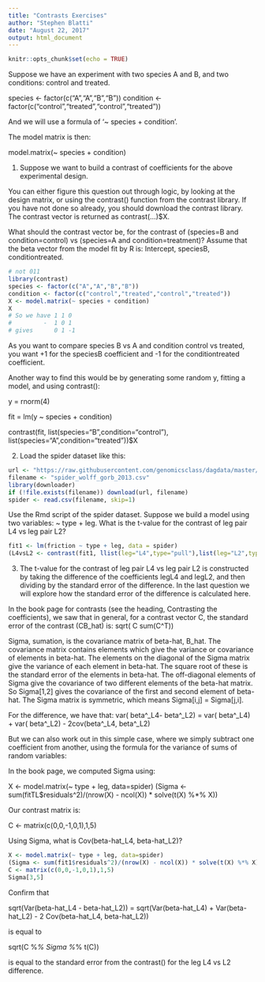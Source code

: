 ---
title: "Contrasts Exercises"
author: "Stephen Blatti"
date: "August 22, 2017"
output: html_document
---

```{r setup, include=FALSE}
knitr::opts_chunk$set(echo = TRUE)
```

Suppose we have an experiment with two species A and B, and two conditions: control and treated.

species <- factor(c("A","A","B","B"))
condition <- factor(c("control","treated","control","treated"))

And we will use a formula of '~ species + condition'.

The model matrix is then:

model.matrix(~ species + condition)

1. Suppose we want to build a contrast of coefficients for the above experimental design.

You can either figure this question out through logic, by looking at the design matrix, or using the contrast() function from the contrast library. If you have not done so already, you should download the contrast library. The contrast vector is returned as contrast(...)$X.

What should the contrast vector be, for the contrast of (species=B and condition=control) vs (species=A and condition=treatment)? Assume that the beta vector from the model fit by R is: Intercept, speciesB, conditiontreated.

```{r}
# not 011
library(contrast)
species <- factor(c("A","A","B","B"))
condition <- factor(c("control","treated","control","treated"))
X <- model.matrix(~ species + condition)
X
# So we have 1 1 0
#         -  1 0 1
# gives      0 1 -1
```
As you want to compare species B vs A and condition control vs treated, you want +1 for the speciesB coefficient and -1 for the conditiontreated coefficient.

Another way to find this would be by generating some random y, fitting a model, and using contrast():

y = rnorm(4)

fit = lm(y ~ species + condition)

contrast(fit, list(species="B",condition="control"), list(species="A",condition="treated"))$X


2. Load the spider dataset like this:
```{r}
url <- "https://raw.githubusercontent.com/genomicsclass/dagdata/master/inst/extdata/spider_wolff_gorb_2013.csv"
filename <- "spider_wolff_gorb_2013.csv"
library(downloader)
if (!file.exists(filename)) download(url, filename)
spider <- read.csv(filename, skip=1)
```
Use the Rmd script of the spider dataset. Suppose we build a model using two variables: ~ type + leg.
What is the t-value for the contrast of leg pair L4 vs leg pair L2?
```{r}
fit1 <- lm(friction ~ type + leg, data = spider)
(L4vsL2 <- contrast(fit1, llist(leg="L4",type="pull"),list(leg="L2",type="pull")) )

```

3. The t-value for the contrast of leg pair L4 vs leg pair L2 is constructed by taking the difference of the coefficients legL4 and legL2, and then dividing by the standard error of the difference. In the last question we will explore how the standard error of the difference is calculated here.

In the book page for contrasts (see the heading, Contrasting the coefficients), we saw that in general, for a contrast vector C, the standard error of the contrast (CB_hat) is: sqrt( C sum(C^T))

Sigma, sumation, is the covariance matrix of beta-hat, B_hat. The covariance matrix contains elements which give the variance or covariance of elements in beta-hat. The elements on the diagonal of the Sigma matrix give the variance of each element in beta-hat. The square root of these is the standard error of the elements in beta-hat. The off-diagonal elements of Sigma give the covariance of two different elements of the beta-hat matrix. So Sigma[1,2] gives the covariance of the first and second element of beta-hat. The Sigma matrix is symmetric, which means Sigma[i,j] = Sigma[j,i].

For the difference, we have that:
var( beta^_L4-  beta^_L2) = var( beta^_L4) + var( beta^_L2) - 2cov(beta^_L4, beta^_L2)

But we can also work out in this simple case, where we simply subtract one coefficient from another, using the formula for the variance of sums of random variables:

In the book page, we computed Sigma using:

X <- model.matrix(~ type + leg, data=spider)
(Sigma <- sum(fitTL$residuals^2)/(nrow(X) - ncol(X)) * solve(t(X) %*% X))

Our contrast matrix is:

C <- matrix(c(0,0,-1,0,1),1,5)


Using Sigma, what is Cov(beta-hat_L4, beta-hat_L2)?
```{r}
X <- model.matrix(~ type + leg, data=spider)
(Sigma <- sum(fit1$residuals^2)/(nrow(X) - ncol(X)) * solve(t(X) %*% X))
C <- matrix(c(0,0,-1,0,1),1,5)
Sigma[3,5]
```



Confirm that 

sqrt(Var(beta-hat_L4 - beta-hat_L2)) = sqrt(Var(beta-hat_L4) + Var(beta-hat_L2) - 2 Cov(beta-hat_L4, beta-hat_L2))

is equal to

sqrt(C %*% Sigma %*% t(C))

is equal to the standard error from the contrast() for the leg L4 vs L2 difference.







